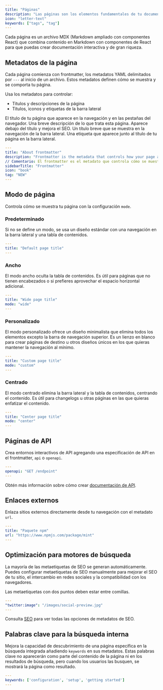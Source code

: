 ```yaml
---
title: "Páginas"
description: "Las páginas son los elementos fundamentales de tu documentación"
icon: "letter-text"
keywords: ["tags", "tag"]
---
```



Cada página es un archivo MDX (Markdown ampliado con componentes React) que combina contenido en Markdown con componentes de React para que puedas crear documentación interactiva y de gran riqueza.

## Metadatos de la página

Cada página comienza con frontmatter, los metadatos YAML delimitados por `---` al inicio de un archivo. Estos metadatos definen cómo se muestra y se comporta tu página.

Usa los metadatos para controlar:

- Títulos y descripciones de la página
- Títulos, iconos y etiquetas de la barra lateral

<ResponseField name="title" type="string" required>
  El título de tu página que aparece en la navegación y en las pestañas del navegador.
</ResponseField>

<ResponseField name="description" type="string">
  Una breve descripción de lo que trata esta página. Aparece debajo del título y mejora el SEO.
</ResponseField>

<ResponseField name="sidebarTitle" type="string">
  Un título breve que se muestra en la navegación de la barra lateral.
</ResponseField>

<IconsOptional />

<ResponseField name="tag" type="string">
  Una etiqueta que aparece junto al título de tu página en la barra lateral.
</ResponseField>

```yaml Example YAML frontmatter wrap
---
title: "About frontmatter"
description: "Frontmatter is the metadata that controls how your page appears and behaves"
// Comentario: El frontmatter es el metadato que controla cómo se muestra y se comporta tu página
sidebarTitle: "Frontmatter"
icon: "book"
tag: "NEW"
---
```

## Modo de página

Controla cómo se muestra tu página con la configuración `mode`.

### Predeterminado

Si no se define un modo, se usa un diseño estándar con una navegación en la barra lateral y una tabla de contenidos.

```yaml
---
title: "Default page title"
---
```

### Ancho

El modo ancho oculta la tabla de contenidos. Es útil para páginas que no tienen encabezados o si prefieres aprovechar el espacio horizontal adicional.

```yaml
---
title: "Wide page title"
mode: "wide"
---
```

### Personalizado

El modo personalizado ofrece un diseño minimalista que elimina todos los elementos excepto la barra de navegación superior. Es un lienzo en blanco para crear páginas de destino u otros diseños únicos en los que quieras mantener la navegación al mínimo.

```yaml
---
title: "Custom page title"
mode: "custom"
---
```

### Centrado

El modo centrado elimina la barra lateral y la tabla de contenidos, centrando el contenido. Es útil para changelogs u otras páginas en las que quieras enfatizar el contenido.

```yaml
---
title: "Center page title"
mode: "center"
---
```

## Páginas de API

Crea entornos interactivos de API agregando una especificación de API en el frontmatter, `api` o `openapi`.

```yaml
---
openapi: "GET /endpoint"
---
```

Obtén más información sobre cómo crear [documentación de API](/es/api-playground/overview).

## Enlaces externos

Enlaza sitios externos directamente desde tu navegación con el metadato `url`.

```yaml
---
title: "Paquete npm"
url: "https://www.npmjs.com/package/mint"
---
```

## Optimización para motores de búsqueda

La mayoría de las metaetiquetas de SEO se generan automáticamente. Puedes configurar metaetiquetas de SEO manualmente para mejorar el SEO de tu sitio, el intercambio en redes sociales y la compatibilidad con los navegadores.

<Note>
  Las metaetiquetas con dos puntos deben estar entre comillas.
</Note>

```yaml
---
"twitter:image": "/images/social-preview.jpg"
---
```

Consulta [SEO](/es/settings/seo) para ver todas las opciones de metadatos de SEO.

## Palabras clave para la búsqueda interna

Mejora la capacidad de descubrimiento de una página específica en la búsqueda integrada añadiendo `keywords` en sus metadatos. Estas palabras clave no aparecerán como parte del contenido de la página ni en los resultados de búsqueda, pero cuando los usuarios las busquen, se mostrará la página como resultado.

```yaml
---
keywords: ['configuration', 'setup', 'getting started']
---
```
